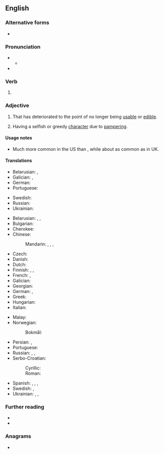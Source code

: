 ==English==

===Alternative forms===
* {{l|en|spoilt}}

===Pronunciation===
* {{IPA|en|/spɔɪld/}}
** {{audio|en|LL-Q1860 (eng)-Vealhurl-spoiled.wav|Audio (UK)}}
* {{rhymes|en|ɔɪld}}

===Verb===
{{head|en|verb form}}

# {{en-past of|spoil}}

===Adjective===
{{en-adj}}

# {{lb|en|of food}} That has deteriorated to the point of no longer being [[usable]] or [[edible]].
# {{lb|en|of a person, usually a child}} Having a selfish or greedy [[character]] due to [[pamper]]ing.

====Usage notes====
* Much more common in the US than {{m|en|spoilt}}, while about as common as {{m|en|spoilt}} in UK.

====Translations====
{{trans-top|of food, that has deteriorated to the point of no longer being usable or edible}}
* Belarusian: {{t|be|сапсу́ты}}, {{t|be|сапсо́ваны}}
* Galician: {{t+|gl|estragado}}, {{t|gl|picado}}
* German: {{t+|de|verdorben}}
* Portuguese: {{t+|pt|estragado}}
{{trans-mid}}
* Swedish: {{t+|sv|skämd}}
* Russian: {{t+|ru|испо́рченный}}
* Ukrainian: {{t|uk|зіпсо́ваний}}
{{trans-bottom}}

{{trans-top|(of a person, usually a child) having a selfish or greedy character due to pampering}}
* Belarusian: {{t|be|распе́шчаны}}, {{t|be|зба́лаваны}}, {{t|be|распу́шчаны}}
* Bulgarian: {{t-needed|bg}}
* Cherokee: {{t|chr|ᎤᏲᏨᎢ}}
* Chinese:
*: Mandarin: {{t+|cmn|寵壞|sc=Hani}}, {{t+|cmn|宠坏|tr=chǒnghuài|sc=Hani}}, {{t+|cmn|溺愛|sc=Hani}}, {{t+|cmn|溺爱|tr=nì'ài|sc=Hani}}
* Czech: {{t|cs|rozmazlený}}
* Danish: {{t|da|forkælet}}
* Dutch: {{t+|nl|verwend}}
* Finnish: {{t+|fi|hemmoteltu}}, {{t+|fi|poispilattu}}, {{t+|fi|pilattu}}
* French: {{t+|fr|gâté}}, {{t+|fr|pourri}}
* Galician: {{t|gl|malcriado}}
* Georgian: {{t|ka|გაფუჭებული}}
* German: {{t+|de|verwöhnt}}, {{t+|de|verzogen}}
* Greek: {{t+|el|κακομαθημένος|sc=Grek}}
* Hungarian: {{t|hu|elkényeztetett}}
* Italian: {{t+|it|viziato}}
{{trans-mid}}
* Malay: {{t|ms|mua}}
* Norwegian:
*: Bokmål: {{t|nb|bortskjemt}}
* Persian: {{t+|fa|لوس|tr=lus|sc=fa-Arab}}, {{t+|fa|ننر|tr=nonor|sc=fa-Arab}}
* Portuguese: {{t|pt|mimado}}
* Russian: {{t+|ru|избало́ванный}}, {{t+|ru|бало́ванный}}, {{t+|ru|распу́щенный}}
* Serbo-Croatian:
*: Cyrillic: {{t|sh|размажен}}
*: Roman: {{t+|sh|razmažen}}
* Spanish: {{t+|es|mimado}}, {{t+|es|regalón}}, {{t+|es|consentido}}, {{t+|es|malcriado}}
* Swedish: {{t+|sv|bortskämd}}, {{t|sv|bortklemad}}
* Ukrainian: {{t|uk|розпе́щений}}, {{t|uk|розбе́щений}}, {{t|uk|розпу́щений}}
{{trans-bottom}}

===Further reading===
* {{R:OneLook}}
* {{R:GNV|spoiled, spoilt}}

===Anagrams===
* {{anagrams|en|a=deilops|despoil|diploes|diploës|dipoles|elopids|peloids|soliped}}